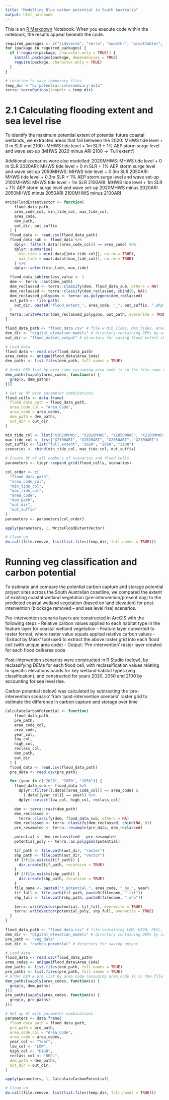 ```yaml
---
title: "Modelling Blue carbon potential in South Australia"
output: html_notebook
---
```


This is an [R Markdown](http://rmarkdown.rstudio.com) Notebook. When you execute
code within the notebook, the results appear beneath the code.

```r
required_packages <- c("tidyverse", "terra", "smoothr", "pivottabler", "sf")
for (package in required_packages) {
  if (!require(package, character.only = TRUE)) {
    install.packages(package, dependencies = TRUE)
    require(package, character.only = TRUE)
  }
}
```

```r
# Location to save temporary files
temp_dir = "bc-potential-intermediary-data"
terra::terraOptions(tempdir = temp_dir)
```

# 2.1 Calculating flooding extent and sea level rise
To identify the maximum potential extent of potential future coastal wetlands, we extracted areas that fall between the 2020: MHWS tide level + 0 m SLR and 2100 : MHWS tide level + 1m SLR + 1% AEP storm surge level and wave set-up (MHWS 2020 minus ARI 2100 -> 'Full extent')

Additional scenarios were also modelled:
2020MHWS: MHWS tide level + 0 m SLR
2020ARI:  MHWS tide level + 0 m SLR + 1% AEP storm surge level and wave set-up
2050MHWS: MHWS tide level + 0.3m SLR
2050ARI:  MHWS tide level + 0.3m SLR + 1% AEP storm surge level and wave set-up
2100MHWS: MHWS tide level + 1m SLR
2100ARI:  MHWS tide level + 1m SLR + 1% AEP storm surge level and wave set-up
 2020MHWS minus  2020ARI
 2050MHWS minus  2050ARI
 2100MHWS minus  2100ARI

```r
WriteFloodExtentVector <- function(
    flood_data_path,
    area_code_col, min_tide_col, max_tide_col,
    area_code,
    dem_path,
    out_dir, out_suffix
  ) {
  flood_data <- read.csv(flood_data_path)
  flood_data_sub <- flood_data %>%
    dplyr::filter(.data[[area_code_col]] == area_code) %>%
    dplyr::summarise(
      min_tide = min(.data[[min_tide_col]], na.rm = TRUE),
      max_tide = max(.data[[max_tide_col]], na.rm = TRUE)
    ) %>%
    dplyr::select(min_tide, max_tide)

  flood_data_sub$reclass_value <- 1
  dem <- terra::rast(dem_path)
  dem_reclassed <- terra::classify(dem, flood_data_sub, others = NA)
  dem_reclassed <- terra::classify(dem_reclassed, cbind(0, NA))
  dem_reclassed_polygons <- terra::as.polygons(dem_reclassed)
  out_path <- file.path(
    out_dir, paste0("flood_extent_", area_code, "_", out_suffix, ".shp")
  )
  terra::writeVector(dem_reclassed_polygons, out_path, overwrite = TRUE)
}
```

```r
flood_data_path <- "flood_data.csv" # file w Min_Tides, Max_Tides, Area_Code
dem_dir <- "digital_elevation_models" # directory containing DEMs by area code
out_dir <- "flood_extent_output" # directory for saving flood extent shapefiles

# Load data
flood_data <- read.csv(flood_data_path)
area_codes <- unique(flood_data$Area_Code)
dem_paths <- list.files(dem_path, full.names = TRUE)

# Order DEM list by area code (assuming area_code is in the file name of DEM)
dem_paths[sapply(area_codes, function(x) {
  grep(x, dem_paths)
})]

# Set up df with parameter combinations
flood_cells <- data.frame(
  flood_data_path = flood_data_path,
  area_code_col = "Area_Code",
  area_code = area_codes,
  dem_path = dem_paths,
  out_dir = out_dir
)

min_tide_col <- list("X2020MHWS", "X2020MHWS", "X2050MHWS", "X2100MHWS")
max_tide_col <- list("X2100ARI", "X2020ARI", "X2050ARI", "X2100ARI")
out_suffix <- list("full_extent", "2020", "2050", "2100")
scenarios <- cbind(min_tide_col, max_tide_col, out_suffix)

# Create DF of all combo's of scenarios and flood cells
parameters <- tidyr::expand_grid(flood_cells, scenarios)

col_order <- c(
  "flood_data_path",
  "area_code_col",
  "min_tide_col",
  "max_tide_col",
  "area_code",
  "dem_path",
  "out_dir",
  "out_suffix"
)
parameters <- parameters[col_order]

apply(parameters, 1, WriteFloodExtentVector)

# Clean up
do.call(file.remove, list(list.files(temp_dir, full.names = TRUE)))
```

# Running veg classification and carbon potential
To estimate and compare the potential carbon capture and storage potential project sites across the South Australian coastline, we compared the extent of existing coastal wetland vegetation (pre-intervention/present day) to the predicted coastal wetland vegetation (based on land elevation) for post-intervention (blockage removed – and sea level rise) scenarios.

Pre-intervention scenario layers are constructed in ArcGIS with the following steps
    - Relative carbon values applied to each habitat type in the feature layer for coastal wetland vegetation
    - Feature layer converted to raster format, where raster value equals applied relative carbon values
    - 'Extract by Mask' tool used to extract the above raster grid into each flood cell (with unique area code)
    - Output: 'Pre-intervention' raster layer created for each flood cell/area code

Post-intervention scenarios were constructed in R Studio (below), by reclassifying DEMs for each flood cell, with reclassification values relating to specific elevations bands for key wetland habitat types (veg classification), and constructed for years 2020, 2050 and 2100 by accounting for sea level rise.

Carbon potential (below) was calculated by subtracting the 'pre-intervention scenario' from 'post-intervention scenario' raster grid to estimate the difference in carbon capture and storage over time


```r
CalculateCarbonPotential <- function(
    flood_data_path,
    pre_path,
    area_code_col,
    area_code,
    year_col,
    low_col,
    high_col,
    reclass_col,
    dem_path,
    out_dir
  ) {
  flood_data <- read.csv(flood_data_path)
  pre_data <- read.csv(pre_path)

  for (year in c("2020", "2050", "2050")) {
    flood_data_sub <- flood_data %>%
      dplyr::filter((.data[[area_code_col]] == area_code) &
        (.data[[year_col]] == year)) %>%
      dplyr::select(low_col, high_col, reclass_col)

    dem <- terra::rast(dem_path)
    dem_reclassed <-
      terra::classify(dem, flood_data_sub, others = NA)
    dem_reclassed <- terra::classify(dem_reclassed, cbind(NA, 0))
    pre_resampled <- terra::resample(pre_data, dem_reclassed)

    potential <- dem_reclassified - pre_resampled
    potential_poly <- terra::as.polygons(potential)

    tif_path <- file.path(out_dir, "raster")
    shp_path <- file.path(out_dir, "vector")
    if (!file.exists(tif_path)) {
      dir.create(tif_path, recursive = TRUE)
    }
    if (!file.exists(shp_path)) {
      dir.create(shp_path, recursive = TRUE)
    }
    file_name <- paste0("c_potential_", area_code, "_by_", year)
    tif_full <- file.path(tif_path, paste0(filename, ".tif"))
    shp_full <- file.path(shp_path, paste0(filename, ".shp"))

    terra::writeVector(potential, tif_full, overwrite = TRUE)
    terra::writeVector(potential_poly, shp_full, overwrite = TRUE)
  }
}
```

```r
flood_data_path <- "flood_data.csv" # file containing LOW, HIGH, RECL, Area_Code
dem_dir <- "digital_elevation_models" # directory containing DEMs by area code
pre_path <- "veg_data"
out_dir <- "carbon_potential" # directory for saving output

# Load data
flood_data <- read.csv(flood_data_path)
area_codes <- unique(flood_data$Area_Code)
dem_paths <- list.files(dem_path, full.names = TRUE)
pre_paths <- list.files(pre_path, full.names = TRUE)
# Order DEM & pre list by area code (assuming area_code is in the file name of DEM)
dem_paths[sapply(area_codes, function(x) {
  grep(x, dem_paths)
})]
pre_paths[sapply(area_codes, function(x) {
  grep(x, pre_paths)
})]

# Set up df with parameter combinations
parameters <- data.frame(
  flood_data_path = flood_data_path,
  pre_path = pre_path,
  area_code_col = "Area_Code",
  area_code = area_codes,
  year_col <- "Year",
  low_col <- "LOW",
  high_col <- "HIGH",
  reclass_col <- "RECL",
  dem_path = dem_paths,
  out_dir = out_dir,
)

apply(parameters, 1, CalculateCarbonPotential)

# Clean up
do.call(file.remove, list(list.files(temp_dir, full.names = TRUE)))
```
